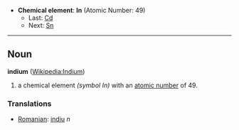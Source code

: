 *'''Chemical element''': '''In''' (Atomic Number: 49)
**Last: [[Cadmium|Cd]]
**Next: [[Tin|Sn]]
----
== Noun ==
'''indium''' ([[en:Indium|Wikipedia:Indium]])

# a chemical element ''(symbol In)'' with an [[atomic number]] of 49.

===Translations===
*[[Romanian]]: [[indiu]] ''n''